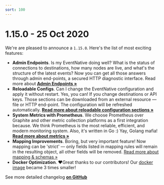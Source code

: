 ```yaml
---
sort: 100
---
```



# 1.15.0 - 25 Oct 2020

We're are pleased to announce a `1.15.0`. Here's the list of most exciting features:

* **Admin Endpoints**. Is my EventNative doing well? What is the status of connections to destinations, how many nodes are live, and what's the structure of the latest events? Now you can get all those answers through admin end-points, a secured HTTP diagnostic interface.  Read more about [**Admin Endpoints »**](/docs/other-features/admin-endpoints)
* **Reloadable Configs**. Can I change the EventNative configuration and apply it without restart. Yes, you can! If you change destinations or API keys. Those sections can be downloaded from an external resource — file or HTTP end-point. The configuration will be refreshed automatically.  [**Read more about reloadable configuration sections »**](/docs/configuration/#destinations)
* **System Metrics with Prometheus**. We choose Prometheus over Graphite and other metric collection platforms as a first integration because. We think Prometheus is the most reliable, efficient, and modern monitoring system. Also, it's written in Go :\) Yay, Golang mafia! [**Read more about metrics »**](/docs/other-features/application-metrics)
* **Mapping Improvements**. Boring, but very important feature! Now mapping can be 'strict' — only fields listed in mapping rules will remain in the resulting object, all other fields will be removed. [Read more about mapping & schemas  »](/docs/configuration/schema-and-mappings#step-3-mapping)
* **Docker Optimization**. ❤️Great thanks to our contributors! Our [docker image](/docs/deployment/deploy-with-docker) became 3 times smaller!

<Hint>
    See more detailed changelog <a href="https://github.com/jitsucom/eventnative/releases"><b>on GitHub</b></a>
</Hint>

